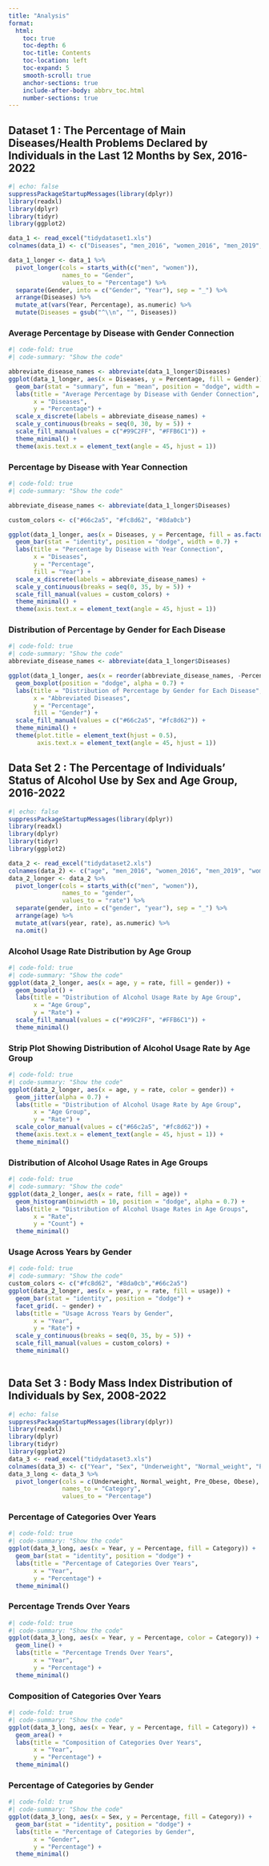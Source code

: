 ```yaml
---
title: "Analysis"
format:
  html:
    toc: true
    toc-depth: 6
    toc-title: Contents
    toc-location: left
    toc-expand: 5
    smooth-scroll: true
    anchor-sections: true
    include-after-body: abbrv_toc.html
    number-sections: true
---
```


## Dataset 1 : The Percentage of Main Diseases/Health Problems Declared by Individuals in the Last 12 Months by Sex, 2016-2022 {toc-text="Dataset 1"}

```r
#| echo: false
suppressPackageStartupMessages(library(dplyr))
library(readxl)
library(dplyr)
library(tidyr)
library(ggplot2)

data_1 <- read_excel("tidydataset1.xls")
colnames(data_1) <- c("Diseases", "men_2016", "women_2016", "men_2019", "women_2019", "men_2022", "women_2022")

data_1_longer <- data_1 %>%
  pivot_longer(cols = starts_with(c("men", "women")),
               names_to = "Gender",
               values_to = "Percentage") %>%
  separate(Gender, into = c("Gender", "Year"), sep = "_") %>%
  arrange(Diseases) %>%
  mutate_at(vars(Year, Percentage), as.numeric) %>%
  mutate(Diseases = gsub("^\\n", "", Diseases))
```

### Average Percentage by Disease with Gender Connection {toc-text="Plot 1"}

```r
#| code-fold: true
#| code-summary: "Show the code"

abbreviate_disease_names <- abbreviate(data_1_longer$Diseases)
ggplot(data_1_longer, aes(x = Diseases, y = Percentage, fill = Gender)) +
  geom_bar(stat = "summary", fun = "mean", position = "dodge", width = 0.7) +
  labs(title = "Average Percentage by Disease with Gender Connection",
       x = "Diseases",
       y = "Percentage") +
  scale_x_discrete(labels = abbreviate_disease_names) +
  scale_y_continuous(breaks = seq(0, 30, by = 5)) +
  scale_fill_manual(values = c("#99C2FF", "#FFB6C1")) +
  theme_minimal() +
  theme(axis.text.x = element_text(angle = 45, hjust = 1))
```

### Percentage by Disease with Year Connection {toc-text="Plot 2"}

```r
#| code-fold: true
#| code-summary: "Show the code"

abbreviate_disease_names <- abbreviate(data_1_longer$Diseases)

custom_colors <- c("#66c2a5", "#fc8d62", "#8da0cb")

ggplot(data_1_longer, aes(x = Diseases, y = Percentage, fill = as.factor(Year))) +
  geom_bar(stat = "identity", position = "dodge", width = 0.7) +
  labs(title = "Percentage by Disease with Year Connection",
       x = "Diseases",
       y = "Percentage",
       fill = "Year") +
  scale_x_discrete(labels = abbreviate_disease_names) +
  scale_y_continuous(breaks = seq(0, 35, by = 5)) +
  scale_fill_manual(values = custom_colors) +
  theme_minimal() +
  theme(axis.text.x = element_text(angle = 45, hjust = 1))


```

### Distribution of Percentage by Gender for Each Disease {toc-text="Plot 3"}

```r
#| code-fold: true
#| code-summary: "Show the code"
abbreviate_disease_names <- abbreviate(data_1_longer$Diseases)

ggplot(data_1_longer, aes(x = reorder(abbreviate_disease_names, -Percentage), y = Percentage, fill = Gender)) +
  geom_boxplot(position = "dodge", alpha = 0.7) +
  labs(title = "Distribution of Percentage by Gender for Each Disease",
       x = "Abbreviated Diseases",
       y = "Percentage",
       fill = "Gender") +
  scale_fill_manual(values = c("#66c2a5", "#fc8d62")) +
  theme_minimal() +
  theme(plot.title = element_text(hjust = 0.5),
        axis.text.x = element_text(angle = 45, hjust = 1))
```

## Data Set 2 : The Percentage of Individuals' Status of Alcohol Use by Sex and Age Group, 2016-2022 {toc-text="Dataset 2"}

```r
#| echo: false
suppressPackageStartupMessages(library(dplyr))
library(readxl)
library(dplyr)
library(tidyr)
library(ggplot2)

data_2 <- read_excel("tidydataset2.xls")
colnames(data_2) <- c("age", "men_2016", "women_2016", "men_2019", "women_2019", "men_2022", "women_2022", "usage")
data_2_longer <- data_2 %>%
  pivot_longer(cols = starts_with(c("men", "women")),
               names_to = "gender",
               values_to = "rate") %>%
  separate(gender, into = c("gender", "year"), sep = "_") %>%
  arrange(age) %>%
  mutate_at(vars(year, rate), as.numeric) %>%
  na.omit()
```

### Alcohol Usage Rate Distribution by Age Group {toc-text="Plot 1"}

```r
#| code-fold: true
#| code-summary: "Show the code"
ggplot(data_2_longer, aes(x = age, y = rate, fill = gender)) +
  geom_boxplot() +
  labs(title = "Distribution of Alcohol Usage Rate by Age Group",
       x = "Age Group",
       y = "Rate") +
  scale_fill_manual(values = c("#99C2FF", "#FFB6C1")) +
  theme_minimal()
```

### Strip Plot Showing Distribution of Alcohol Usage Rate by Age Group {toc-text="Plot 2"}

```r
#| code-fold: true
#| code-summary: "Show the code"
ggplot(data_2_longer, aes(x = age, y = rate, color = gender)) +
  geom_jitter(alpha = 0.7) +
  labs(title = "Distribution of Alcohol Usage Rate by Age Group",
       x = "Age Group",
       y = "Rate") +
  scale_color_manual(values = c("#66c2a5", "#fc8d62")) +
  theme(axis.text.x = element_text(angle = 45, hjust = 1)) +
  theme_minimal()

```

### Distribution of Alcohol Usage Rates in Age Groups {toc-text="Plot 3"}

```r
#| code-fold: true
#| code-summary: "Show the code"
ggplot(data_2_longer, aes(x = rate, fill = age)) +
  geom_histogram(binwidth = 10, position = "dodge", alpha = 0.7) +
  labs(title = "Distribution of Alcohol Usage Rates in Age Groups",
       x = "Rate",
       y = "Count") +
  theme_minimal()
```

### Usage Across Years by Gender {toc-text="Plot 4"}

```r
#| code-fold: true
#| code-summary: "Show the code"
custom_colors <- c("#fc8d62", "#8da0cb","#66c2a5")
ggplot(data_2_longer, aes(x = year, y = rate, fill = usage)) +
  geom_bar(stat = "identity", position = "dodge") +
  facet_grid(. ~ gender) +
  labs(title = "Usage Across Years by Gender",
       x = "Year",
       y = "Rate") +
  scale_y_continuous(breaks = seq(0, 35, by = 5)) +
  scale_fill_manual(values = custom_colors) +
  theme_minimal() 
 
```

## Data Set 3 : Body Mass Index Distribution of Individuals by Sex, 2008-2022 {toc-text="Dataset 3"}

```r
#| echo: false
suppressPackageStartupMessages(library(dplyr))
library(readxl)
library(dplyr)
library(tidyr)
library(ggplot2)
data_3 <- read_excel("tidydataset3.xls")
colnames(data_3) <- c("Year", "Sex", "Underweight", "Normal_weight", "Pre_Obese", "Obese")
data_3_long <- data_3 %>%
  pivot_longer(cols = c(Underweight, Normal_weight, Pre_Obese, Obese),
               names_to = "Category",
               values_to = "Percentage")
```

### Percentage of Categories Over Years {toc-text="Plot 1"}

```r
#| code-fold: true
#| code-summary: "Show the code"
ggplot(data_3_long, aes(x = Year, y = Percentage, fill = Category)) +
  geom_bar(stat = "identity", position = "dodge") +
  labs(title = "Percentage of Categories Over Years",
       x = "Year",
       y = "Percentage") +
  theme_minimal()
```

### Percentage Trends Over Years {toc-text="Plot 2"}

```r
#| code-fold: true
#| code-summary: "Show the code"
ggplot(data_3_long, aes(x = Year, y = Percentage, color = Category)) +
  geom_line() +
  labs(title = "Percentage Trends Over Years",
       x = "Year",
       y = "Percentage") +
  theme_minimal()
```

### Composition of Categories Over Years {toc-text="Plot 3"}

```r
#| code-fold: true
#| code-summary: "Show the code"
ggplot(data_3_long, aes(x = Year, y = Percentage, fill = Category)) +
  geom_area() +
  labs(title = "Composition of Categories Over Years",
       x = "Year",
       y = "Percentage") +
  theme_minimal()
```

### Percentage of Categories by Gender {toc-text="Plot 4"}

```r
#| code-fold: true
#| code-summary: "Show the code"
ggplot(data_3_long, aes(x = Sex, y = Percentage, fill = Category)) +
  geom_bar(stat = "identity", position = "dodge") +
  labs(title = "Percentage of Categories by Gender",
       x = "Gender",
       y = "Percentage") +
  theme_minimal()
```
